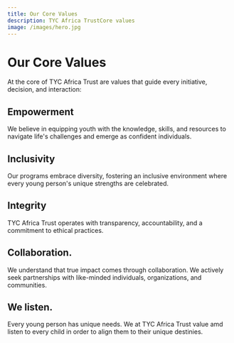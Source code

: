 ```yaml
---
title: Our Core Values
description: TYC Africa TrustCore values
image: /images/hero.jpg
---
```



# Our Core Values
At the core of TYC Africa Trust are values that guide every initiative, decision, and 
interaction:
## Empowerment
We believe in equipping youth with the knowledge, skills, 
and resources to navigate life's challenges and emerge as confident 
individuals.
## Inclusivity
Our programs embrace diversity, fostering an inclusive 
environment where every young person's unique strengths are celebrated.
## Integrity
TYC Africa Trust operates with transparency, accountability, and a 
commitment to ethical practices.
## Collaboration.
 We understand that true impact comes through 
collaboration. We actively seek partnerships with like-minded individuals, 
organizations, and communities.
## We listen. 
Every young person has unique needs. We at TYC Africa Trust 
value amd listen to every child in order to align them to their unique 
destinies.